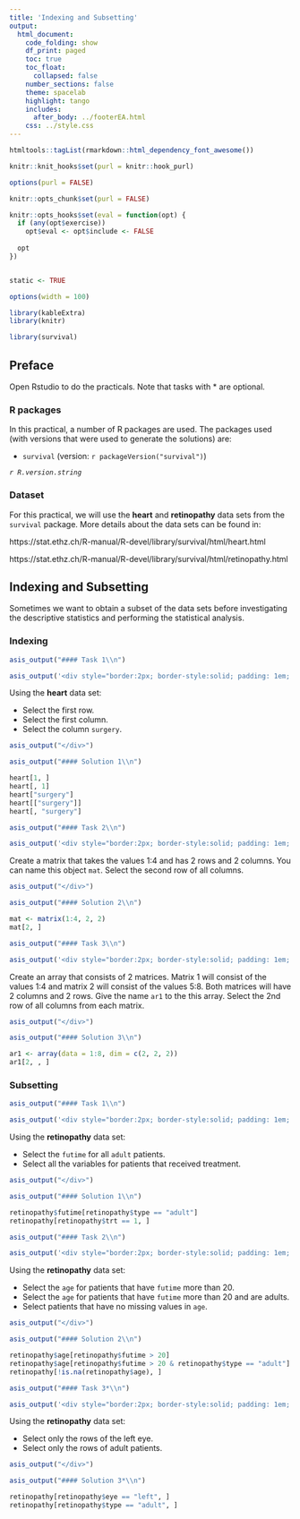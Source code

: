 ```yaml
---
title: 'Indexing and Subsetting'
output: 
  html_document:
    code_folding: show
    df_print: paged
    toc: true
    toc_float:
      collapsed: false
    number_sections: false
    theme: spacelab
    highlight: tango
    includes:
      after_body: ../footerEA.html
    css: ../style.css
---
```


```r
htmltools::tagList(rmarkdown::html_dependency_font_awesome())
```



```r
knitr::knit_hooks$set(purl = knitr::hook_purl)

options(purl = FALSE)

knitr::opts_chunk$set(purl = FALSE)
```

```r
knitr::opts_hooks$set(eval = function(opt) {
  if (any(opt$exercise))
    opt$eval <- opt$include <- FALSE
  
  opt
})


static <- TRUE

options(width = 100)

```


```r
library(kableExtra)
library(knitr)
```


```r
library(survival)
```


## Preface {data-progressive=FALSE}

Open Rstudio to do the practicals. Note that tasks with * are optional.

### R packages
In this practical, a number of R packages are used.
The packages used (with versions that were used to generate the solutions) are:

* `survival` (version: `r packageVersion("survival")`)

_`r R.version.string`_

### Dataset {.tabset .tabset-fade .tabset-pills}

For this practical, we will use the **heart** and **retinopathy** data sets from the `survival` package. More details about the data sets can be found in:

https://stat.ethz.ch/R-manual/R-devel/library/survival/html/heart.html

https://stat.ethz.ch/R-manual/R-devel/library/survival/html/retinopathy.html


## Indexing and Subsetting

Sometimes we want to obtain a subset of the data sets before investigating the descriptive statistics and performing the statistical analysis.

### Indexing {.tabset .tabset-fade .tabset-pills}

```r
asis_output("#### Task 1\\n")
```

```r
asis_output('<div style="border:2px; border-style:solid; padding: 1em; border-color:#0c2074">')
```

Using the **heart** data set: \

* Select the first row. \
* Select the first column. \
* Select the column `surgery`.


```r
asis_output("</div>")

asis_output("#### Solution 1\\n")
```

```r
heart[1, ]
heart[, 1]
heart["surgery"]
heart[["surgery"]]
heart[, "surgery"]
```



```r
asis_output("#### Task 2\\n")
```

```r
asis_output('<div style="border:2px; border-style:solid; padding: 1em; border-color:#0c2074">')
```

Create a matrix that takes the values 1:4 and has 2 rows and 2 columns. You can name this object `mat`. Select the second row of all columns.


```r
asis_output("</div>")

asis_output("#### Solution 2\\n")
```

```r
mat <- matrix(1:4, 2, 2)
mat[2, ]
```



```r
asis_output("#### Task 3\\n")
```

```r
asis_output('<div style="border:2px; border-style:solid; padding: 1em; border-color:#0c2074">')
```

Create an array that consists of 2 matrices. Matrix 1 will consist of the values 1:4 and matrix 2 will consist of the values 5:8. Both matrices will have 2 columns and 2 rows. Give the name `ar1` to the this array. Select the 2nd row of all columns from each matrix.


```r
asis_output("</div>")

asis_output("#### Solution 3\\n")
```

```r
ar1 <- array(data = 1:8, dim = c(2, 2, 2))
ar1[2, , ]
```


### Subsetting {.tabset .tabset-fade .tabset-pills}

```r
asis_output("#### Task 1\\n")
```

```r
asis_output('<div style="border:2px; border-style:solid; padding: 1em; border-color:#0c2074">')
```

Using the **retinopathy** data set: \

* Select the `futime` for all `adult` patients. \
* Select all the variables for patients that received treatment. \



```r
asis_output("</div>")

asis_output("#### Solution 1\\n")
```

```r
retinopathy$futime[retinopathy$type == "adult"]
retinopathy[retinopathy$trt == 1, ]
```


```r
asis_output("#### Task 2\\n")
```

```r
asis_output('<div style="border:2px; border-style:solid; padding: 1em; border-color:#0c2074">')
```

Using the **retinopathy** data set: \

* Select the `age` for patients that have `futime` more than 20. \
* Select the `age` for patients that have `futime` more than 20 and are adults. \
* Select patients that have no missing values in `age`.


```r
asis_output("</div>")

asis_output("#### Solution 2\\n")
```

```r
retinopathy$age[retinopathy$futime > 20]
retinopathy$age[retinopathy$futime > 20 & retinopathy$type == "adult"]
retinopathy[!is.na(retinopathy$age), ]
```






```r
asis_output("#### Task 3*\\n")
```

```r
asis_output('<div style="border:2px; border-style:solid; padding: 1em; border-color:#0c2074">')
```

Using the **retinopathy** data set: \

* Select only the rows of the left eye.
* Select only the rows of adult patients.


```r
asis_output("</div>")

asis_output("#### Solution 3*\\n")
```

```r
retinopathy[retinopathy$eye == "left", ]
retinopathy[retinopathy$type == "adult", ]

```
